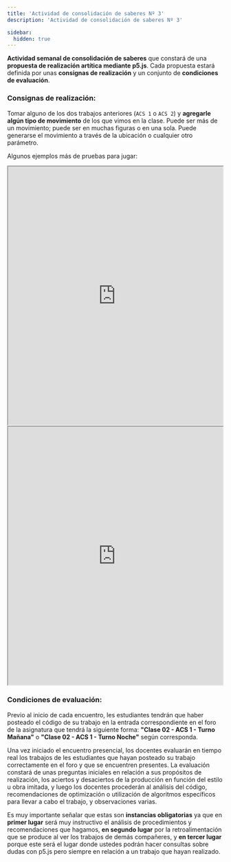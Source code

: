```yaml
---
title: 'Actividad de consolidación de saberes Nº 3'
description: 'Actividad de consolidación de saberes Nº 3'

sidebar:
  hidden: true
---
```


**Actividad semanal de consolidación de saberes** que constará de una **propuesta de realización artítica mediante p5.js**. Cada propuesta estará definida por unas **consignas de realización** y un conjunto de **condiciones de evaluación**.

### Consignas de realización:

Tomar alguno de los dos trabajos anteriores (`ACS 1` o `ACS 2`) y **agregarle algún tipo de movimiento** de los que vimos en la clase. Puede ser más de un movimiento; puede ser en muchas figuras o en una sola. Puede generarse el movimiento a través de la ubicación o cualquier otro parámetro.

Algunos ejemplos más de pruebas para jugar:

<div>
<iframe src="https://editor.p5js.org/sebifly/embed/BXjg4HIhq" width="500" height="600"></iframe>
</div>

<div>
<iframe src="https://editor.p5js.org/sebifly/embed/EXpHnMeHo" width="500" height="600"></iframe>
</div>

### Condiciones de evaluación:

Previo al inicio de cada encuentro, les estudiantes tendrán que haber posteado el código de su trabajo en la entrada correspondiente en el foro de la asignatura que tendrá la siguiente forma: **"Clase 02 - ACS 1 - Turno Mañana"** o **"Clase 02 - ACS 1 - Turno Noche"** según corresponda.

Una vez iniciado el encuentro presencial, los docentes evaluarán en tiempo real los trabajos de les estudiantes que hayan posteado su trabajo correctamente en el foro y que se encuentren presentes. La evaluación constará de unas preguntas iniciales en relación a sus propósitos de realización, los aciertos y desaciertos de la producción en función del estilo u obra imitada, y luego los docentes procederán al  análisis del código, recomendaciones de optimización o utilización de algoritmos específicos para llevar a cabo el trabajo, y observaciones varias.

Es muy importante señalar que estas son **instancias obligatorias** ya que en **primer lugar** será muy instructivo el análisis de procedimientos y recomendaciones que hagamos, **en segundo lugar** por la retroalimentación que se produce al ver los trabajos de demás compañeres, y **en tercer lugar** porque este será el lugar donde ustedes podrán hacer consultas sobre dudas con p5.js pero siempre en relación a un trabajo que hayan realizado.
